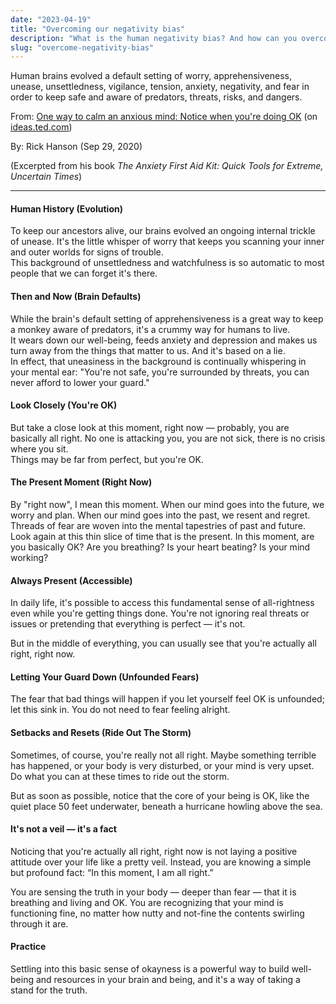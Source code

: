 ```yaml
---
date: "2023-04-19"
title: "Overcoming our negativity bias"
description: "What is the human negativity bias? And how can you overcome this default tendency?"
slug: "overcome-negativity-bias"
---
```


Human brains evolved a default setting of worry, apprehensiveness, unease, unsettledness, vigilance, tension, anxiety, negativity, and fear in order to keep safe and aware of predators, threats, risks, and dangers.

From: [One way to calm an anxious mind: Notice when you're doing OK](https://ideas.ted.com/one-way-to-calm-an-anxious-mind-notice-when-youre-doing-ok/) (on [ideas.ted.com](https://ideas.ted.com/))

By: Rick Hanson (Sep 29, 2020)

(Excerpted from his book _The Anxiety First Aid Kit: Quick Tools for Extreme, Uncertain Times_)

---

#### Human History (Evolution)

To keep our ancestors alive, our brains evolved an ongoing internal trickle of unease. It's the little whisper of worry that keeps you scanning your inner and outer worlds for signs of trouble. <br/>
This background of unsettledness and watchfulness is so automatic to most people that we can forget it's there.

#### Then and Now (Brain Defaults)

While the brain's default setting of apprehensiveness is a great way to keep a monkey aware of predators, it's a crummy way for humans to live. <br/>
It wears down our well-being, feeds anxiety and depression and makes us turn away from the things that matter to us. And it's based on a lie. <br/>
In effect, that uneasiness in the background is continually whispering in your mental ear: "You're not safe, you're surrounded by threats, you can never afford to lower your guard."

#### Look Closely (You're OK)

But take a close look at this moment, right now — probably, you are basically all right. No one is attacking you, you are not sick, there is no crisis where you sit. <br/>
Things may be far from perfect, but you're OK.

#### The Present Moment (Right Now)

By "right now", I mean this moment. When our mind goes into the future, we worry and plan. When our mind goes into the past, we resent and regret. Threads of fear are woven into the mental tapestries of past and future. <br/>
Look again at this thin slice of time that is the present. In this moment, are you basically OK? Are you breathing? Is your heart beating? Is your mind working?

#### Always Present (Accessible)

In daily life, it's possible to access this fundamental sense of all-rightness even while you're getting things done. You're not ignoring real threats or issues or pretending that everything is perfect — it's not.

But in the middle of everything, you can usually see that you're actually all right, right now.

#### Letting Your Guard Down (Unfounded Fears)

The fear that bad things will happen if you let yourself feel OK is unfounded; let this sink in. You do not need to fear feeling alright.

#### Setbacks and Resets (Ride Out The Storm)

Sometimes, of course, you're really not all right. Maybe something terrible has happened, or your body is very disturbed, or your mind is very upset. Do what you can at these times to ride out the storm.

But as soon as possible, notice that the core of your being is OK, like the quiet place 50 feet underwater, beneath a hurricane howling above the sea.

#### It's not a veil — it's a fact

Noticing that you're actually all right, right now is not laying a positive attitude over your life like a pretty veil. Instead, you are knowing a simple but profound fact: “In this moment, I am all right.”

You are sensing the truth in your body — deeper than fear — that it is breathing and living and OK. You are recognizing that your mind is functioning fine, no matter how nutty and not-fine the contents swirling through it are.

#### Practice

Settling into this basic sense of okayness is a powerful way to build well-being and resources in your brain and being, and it's a way of taking a stand for the truth.

